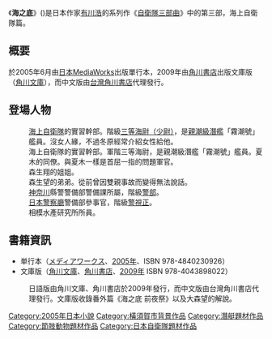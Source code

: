 {{unreferenced|time=2010-06-28T13:11:42+00:00}}
{{Infobox animanga/Headerofja
|title= 海之底
|image= 
|size= 
|caption= 
|japanese= 海の底
|english= 
|kana= うみのそこ
|romaji= Umi no Soko
|genre= 
}}
{{Infobox animanga/Novel
|輕小說= 是
|標題= 
|作者= [[有川浩|有川浩]]
|插圖= 
|出版社= {{flagicon|Japan}} [[MediaWorks|MediaWorks]](2005年)<br/>{{flagicon|Japan}} [[角川書店|角川書店]](2009年)<br/>{{flagicon|Taiwan}} [[台灣角川|台灣角川]]
|連載雜誌= 
|label= 
|發售日= {{flagicon|Japan}} 2005年6月(MediaWorks)<br/>{{flagicon|Japan}} 2009年(角川書店文庫本)<br/>{{flagicon|Taiwan}} 2009年8月26日
|開始= 
|結束= 
|冊數= 1
|話數= 
|其他= 
}}
{{Infobox animanga/Footerofja}}
《'''海之底'''》({{lang|ja|海の底(うみのそこ)}})是日本作家[[有川浩|有川浩]]的系列作《[[自衛隊三部曲|自衛隊三部曲]]》中的第三部，海上自衛隊篇。

== 概要 ==
於2005年6月由[[日本|日本]][[MediaWorks|MediaWorks]]出版單行本，2009年由[[角川書店|角川書店]]出版文庫版（[[角川文庫|角川文庫]]），而中文版由[[台灣角川書店|台灣角川書店]]代理發行。

== 登場人物 ==
; {{nihongo|夏木 大和|夏木 大和(なつき やまと)}}
:[[海上自衛隊|海上自衛隊]]的實習幹部。階級[[少尉|三等海尉（少尉）]]，是[[親潮級潛艦|親潮級潛艦]]「霧潮號」艦員。沒女人緣，不過冬原經常介紹女性給他。
; {{nihongo|冬原 春臣|冬原 春臣(ふゆはら はるおみ)}}
:海上自衛隊的實習幹部。軍階三等海尉，是親潮級潛艦「霧潮號」艦員。夏木的同僚。與夏木一樣是首屈一指的問題軍官。
; {{nihongo|森生 望|森生 望(もりお のぞみ)}}
:森生翔的姐姐。
; {{nihongo|遠藤 圭介|遠藤 圭介(えんどう けいすけ)}}
:
; {{nihongo|高津 雅之|高津 雅之(たかつ まさゆき)}}
:
; {{nihongo|吉田 茂之|吉田 茂之(よしだ しげひさ)}}
:
; {{nihongo|坂本 達也|坂本 達也(さかもと たつや)}}
:
; {{nihongo|木下 玲一|木下 玲一(きのした れいいち)}}
:
; {{nihongo|芦川 哲平|芦川 哲平(あしかわ てっぺい)}}
:
; {{nihongo|森生 翔|森生 翔(もりお かける)}}
:森生望的弟弟。從前曾因雙親事故而變得無法說話。
; {{nihongo|中村 亮太|中村 亮太(なかむら りょうた)}}
:
; {{nihongo|平石 龍之介|平石 龍之介(ひらいし りゅうのすけ)}}
:
; {{nihongo|野野村 健太|野々村 健太(ののむら けんた)}}
:
; {{nihongo|西山 陽|西山 陽(にしやま あきら)}}
:
; {{nihongo|西山 光|西山 光(にしやま ひかる)}}
:
; {{nihongo|明石 亨|明石 亨(あかし とおる)}}
:[[神奈川縣|神奈川]]縣警警備部警備課所屬，階級[[警部|警部]]。
; {{nihongo|烏丸 俊哉|烏丸 俊哉 (からすま としや)}}
:[[日本警察廳|日本警察廳]]警備部參事官，階級[[警視正|警視正]]。
; {{nihongo|芹澤 齋(せりざわ ひとし)|芹澤　斉(せりざわ ひとし)}}
:相模水產研究所所員。

== 書籍資訊 ==
*単行本（[[メディアワークス|メディアワークス]]、[[2005年|2005年]]、ISBN 978-4840230926）
*文庫版（[[角川文庫|角川文庫]]、[[角川書店|角川書店]]、[[2009年|2009年]] ISBN 978-4043898022）
:日語版由角川文庫、角川書店於2009年發行，而中文版由台灣角川書店代理發行。文庫版收錄番外篇《海之底 前夜祭》以及大森望的解說。

{{DEFAULTSORT:Umi no Soko}}
[[Category:2005年日本小說|Category:2005年日本小說]]
[[Category:橫須賀市背景作品|Category:橫須賀市背景作品]]
[[Category:潛艇題材作品|Category:潛艇題材作品]]
[[Category:節肢動物題材作品|Category:節肢動物題材作品]]
[[Category:日本自衛隊題材作品|Category:日本自衛隊題材作品]]